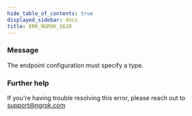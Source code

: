```yaml
---
hide_table_of_contents: true
displayed_sidebar: docs
title: ERR_NGROK_1620
---
```


### Message

The endpoint configuration must specify a type.

<ErrorDetails />

### Further help

If you're having trouble resolving this error, please reach out to [support@ngrok.com](mailto:support@ngrok.com?subject=Help%20with%20ERR_NGROK_1620)
